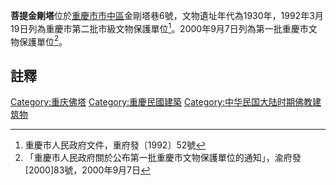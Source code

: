 {{msg:重慶市文物保護單位
|名稱 = 菩提金剛塔
|編號 = 59
|圖片 = 
|級別 = 4
|分類 = 
|時代 = 1930年
|地点 = [[重慶市|重慶市]][[市中區_(重慶市)|市中區]]金剛塔巷6號
|坐標 = 
|登錄 = 1992年3月19日
}}
{{msg:重慶市文物保護單位
|名稱 = 菩提金剛塔
|編號 = 143
|圖片 = 
|級別 = 5
|分類 = 
|時代 = 1930年
|地点 = [[渝中區|渝中區]]觀音岩金剛塔巷6號
|坐標 = 
|登錄 = 2000年9月7日
}}
'''菩提金剛塔'''位於[[重慶市|重慶市]][[市中區_(重慶市)|市中區]]金剛塔巷6號，文物遺址年代為1930年，1992年3月19日列為重慶市第二批市級文物保護單位<ref>重慶市人民政府文件，重府發〔1992〕52號</ref>。2000年9月7日列為第一批重慶市文物保護單位<ref>「重慶市人民政府關於公布第一批重慶市文物保護單位的通知」，渝府發[2000]83號，2000年9月7日</ref>。
== 註釋 ==
{{reflist}}
{{文物保護單位小作品}}

[[Category:重庆佛塔|Category:重庆佛塔]]
[[Category:重慶民國建築|Category:重慶民國建築]]
[[Category:中华民国大陆时期佛教建筑物|Category:中华民国大陆时期佛教建筑物]]